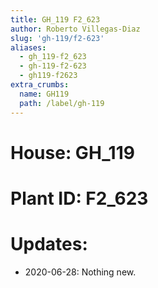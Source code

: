```yaml
---
title: GH_119 F2_623
author: Roberto Villegas-Diaz
slug: 'gh-119/f2-623'
aliases:
  - gh_119-f2_623
  - gh-119-f2-623
  - gh119-f2623
extra_crumbs:
  name: GH119
  path: /label/gh-119
---
```


# **House**: GH_119
# **Plant ID**: F2_623
# **Updates**: 
 - 2020-06-28: Nothing new.

